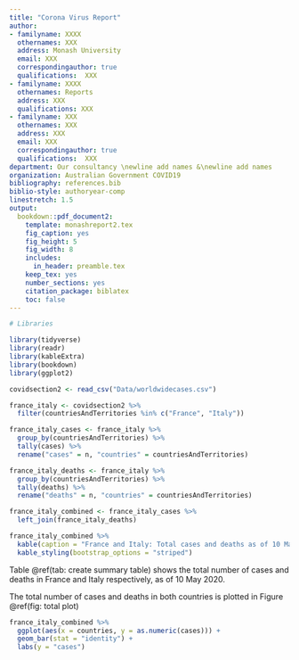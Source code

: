 ```yaml
---
title: "Corona Virus Report"
author:
- familyname: XXXX
  othernames: XXX
  address: Monash University
  email: XXX
  correspondingauthor: true
  qualifications:  XXX
- familyname: XXXX
  othernames: Reports
  address: XXX
  qualifications: XXX
- familyname: XXX
  othernames: XXX
  address: XXX
  email: XXX
  correspondingauthor: true
  qualifications:  XXX
department: Our consultancy \newline add names &\newline add names
organization: Australian Government COVID19
bibliography: references.bib
biblio-style: authoryear-comp
linestretch: 1.5
output:
  bookdown::pdf_document2:
    template: monashreport2.tex
    fig_caption: yes
    fig_height: 5
    fig_width: 8
    includes:
      in_header: preamble.tex
    keep_tex: yes
    number_sections: yes
    citation_package: biblatex
    toc: false
---
```


```r
# Libraries

library(tidyverse)
library(readr)
library(kableExtra)
library(bookdown)
library(ggplot2)

```



\section*{Country XX1 and YY1"}

\section*{Country XX2 and YY2}

```r
covidsection2 <- read_csv("Data/worldwidecases.csv")
```

```r
france_italy <- covidsection2 %>%
  filter(countriesAndTerritories %in% c("France", "Italy"))
```

```r
france_italy_cases <- france_italy %>%
  group_by(countriesAndTerritories) %>%
  tally(cases) %>%
  rename("cases" = n, "countries" = countriesAndTerritories)

france_italy_deaths <- france_italy %>%
  group_by(countriesAndTerritories) %>%
  tally(deaths) %>%
  rename("deaths" = n, "countries" = countriesAndTerritories)
```

```r
france_italy_combined <- france_italy_cases %>%
  left_join(france_italy_deaths)
```

```r
france_italy_combined %>% 
  kable(caption = "France and Italy: Total cases and deaths as of 10 May 2020") %>%
  kable_styling(bootstrap_options = "striped")
```

Table \@ref(tab: create summary table) shows the total number of cases and deaths in France and Italy respectively, as of 10 May 2020. 

The total number of cases and deaths in both countries is plotted in Figure \@ref(fig: total plot)

```r

france_italy_combined %>%
  ggplot(aes(x = countries, y = as.numeric(cases))) +
  geom_bar(stat = "identity") +
  labs(y = "cases")
```


\section*{Country XX3 and YY3}



